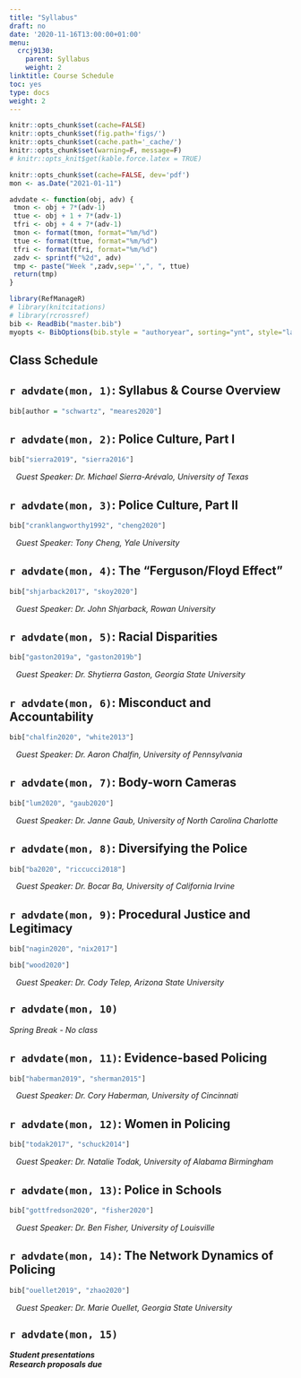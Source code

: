 ```yaml
---
title: "Syllabus"
draft: no
date: '2020-11-16T13:00:00+01:00'
menu:
  crcj9130:
    parent: Syllabus
    weight: 2
linktitle: Course Schedule
toc: yes
type: docs
weight: 2
---
```


```r
knitr::opts_chunk$set(cache=FALSE)
knitr::opts_chunk$set(fig.path='figs/')
knitr::opts_chunk$set(cache.path='_cache/')
knitr::opts_chunk$set(warning=F, message=F)
# knitr::opts_knit$get(kable.force.latex = TRUE)
```



```r
knitr::opts_chunk$set(cache=FALSE, dev='pdf')
mon <- as.Date("2021-01-11")

advdate <- function(obj, adv) {
 tmon <- obj + 7*(adv-1)
 ttue <- obj + 1 + 7*(adv-1)
 tfri <- obj + 4 + 7*(adv-1)
 tmon <- format(tmon, format="%m/%d")
 ttue <- format(ttue, format="%m/%d")
 tfri <- format(tfri, format="%m/%d")
 zadv <- sprintf("%2d", adv)
 tmp <- paste("Week ",zadv,sep='',", ", ttue)
 return(tmp)
}

library(RefManageR)
# library(knitcitations)
# library(rcrossref)
bib <- ReadBib("master.bib")
myopts <- BibOptions(bib.style = "authoryear", sorting="ynt", style="latex", first.inits=TRUE, max.names = 20)

```

## Class Schedule

## `r advdate(mon, 1)`: Syllabus & Course Overview
```r
bib[author = "schwartz", "meares2020"]
``` 

## `r advdate(mon, 2)`: Police Culture, Part I
```r
bib["sierra2019", "sierra2016"]
```  

|    \color{ForestGreen}*Guest Speaker: Dr. Michael Sierra-Arévalo, University of Texas*\color{black}

## `r advdate(mon, 3)`: Police Culture, Part II
```r
bib["cranklangworthy1992", "cheng2020"]
``` 

|    \color{ForestGreen}*Guest Speaker: Tony Cheng, Yale University*\color{black}

## `r advdate(mon, 4)`: The "Ferguson/Floyd Effect"
```r
bib["shjarback2017", "skoy2020"]
``` 

|    \color{ForestGreen}*Guest Speaker: Dr. John Shjarback, Rowan University*\color{black}

## `r advdate(mon, 5)`: Racial Disparities
```r
bib["gaston2019a", "gaston2019b"]
``` 

|    \color{ForestGreen}*Guest Speaker: Dr. Shytierra Gaston, Georgia State University*\color{black}

## `r advdate(mon, 6)`: Misconduct and Accountability
```r
bib["chalfin2020", "white2013"]
``` 

|    \color{ForestGreen}*Guest Speaker: Dr. Aaron Chalfin, University of Pennsylvania*\color{black}

## `r advdate(mon, 7)`: Body-worn Cameras
```r
bib["lum2020", "gaub2020"]
``` 

|    \color{ForestGreen}*Guest Speaker: Dr. Janne Gaub, University of North Carolina Charlotte*\color{black}

## `r advdate(mon, 8)`: Diversifying the Police
```r
bib["ba2020", "riccucci2018"]
``` 

|    \color{ForestGreen}*Guest Speaker: Dr. Bocar Ba, University of California Irvine*\color{black}

## `r advdate(mon, 9)`: Procedural Justice and Legitimacy
```r
bib["nagin2020", "nix2017"]
``` 

```r
bib["wood2020"]
``` 

|    \color{ForestGreen}*Guest Speaker: Dr. Cody Telep, Arizona State University*\color{black}

## `r advdate(mon, 10)`
*Spring Break - No class*

## `r advdate(mon, 11)`: Evidence-based Policing
```r
bib["haberman2019", "sherman2015"]
``` 

|    \color{ForestGreen}*Guest Speaker: Dr. Cory Haberman, University of Cincinnati*\color{black}

## `r advdate(mon, 12)`: Women in Policing
```r
bib["todak2017", "schuck2014"]
``` 

|    \color{ForestGreen}*Guest Speaker: Dr. Natalie Todak, University of Alabama Birmingham*\color{black}

## `r advdate(mon, 13)`: Police in Schools
```r
bib["gottfredson2020", "fisher2020"]
``` 

|    \color{ForestGreen}*Guest Speaker: Dr. Ben Fisher, University of Louisville*\color{black}

## `r advdate(mon, 14)`: The Network Dynamics of Policing
```r
bib["ouellet2019", "zhao2020"]
``` 

|    \color{ForestGreen}*Guest Speaker: Dr. Marie Ouellet, Georgia State University*\color{black}

## `r advdate(mon, 15)`
***Student presentations***  
***Research proposals due***
